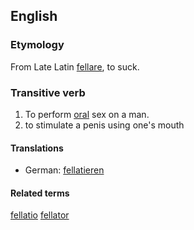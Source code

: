 
==English==

===Etymology===
From Late Latin [[fellare]], to suck.

===Transitive verb===
# To perform [[oral]] sex on a man.
# to stimulate a penis using one's mouth

====Translations====
*German: [[fellatieren]]

====Related terms====
[[fellatio]]
[[fellator]]